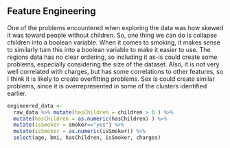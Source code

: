 

## Feature Engineering

One of the problems encountered when exploring the data was how skewed it was toward people without children. So, one thing we can do is collapse children into a boolean variable. When it comes to smoking, it makes sense to similarly turn this into a boolean variable to make it easier to use. The regions data has no clear ordering, so including it as-is could create some problems, especially considering the size of the dataset. Also, it is not very well correlated with charges, but has some correlations to other features, so I think it is likely to create overfitting problems. Sex is could create similar problems, since it is overrepresented in some of the clusters identified earlier.

```r
engineered_data <- 
  raw_data %>% mutate(hasChildren = children > 0 ) %>% 
  mutate(hasChildren = as.numeric(hasChildren) ) %>% 
  mutate(isSmoker = smoker=="yes") %>% 
  mutate(isSmoker = as.numeric(isSmoker)) %>% 
  select(age, bmi, hasChildren, isSmoker, charges)
  
```
